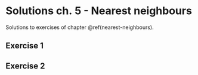# Solutions ch. 5 - Nearest neighbours {#solutions-nearest-neighbours}

Solutions to exercises of chapter \@ref(nearest-neighbours).

## Exercise 1
<!--
```r
library(caret)
library(doMC)
registerDoMC()


data(segmentationData)

segClass <- segmentationData$Class
segData <- segmentationData[,4:61]

set.seed(42)
trainIndex <- createDataPartition(y=segClass, times=1, p=0.5, list=F)
segDataTrain <- segData[trainIndex,]
segDataTest <- segData[-trainIndex,]
segClassTrain <- segClass[trainIndex]
segClassTest <- segClass[-trainIndex]

subsets<-c(5,10,15)

tuneParam <- data.frame(k=seq(5,500,20))

tuneParam <- data.frame(k=c(25,50))

transformations <- preProcess(segDataTrain, 
                              method=c("YeoJohnson", "center", "scale", "corr"),
                              cutoff=0.75)
segDataTrain <- predict(transformations, segDataTrain)

train_ctrl <- trainControl(method="repeatedcv",
                   number = 5,
                   repeats=5)

myRFE <- caretFuncs
myRFE$summary <- twoClassSummary

rfe_ctrl <- rfeControl(functions=myRFE,
                       method="repeatedcv",
                       number=5,
                       repeats=5
                       )

knn_rfe <- rfe(segDataTrain,
               segClassTrain,
               sizes=subsets,
               trControl = train_ctrl,
               rfeControl = rfe_ctrl,
               # now arguments to `train`:
               method = "knn",
               tuneGrid = tuneParam)

knn_rfe



```
-->

## Exercise 2

